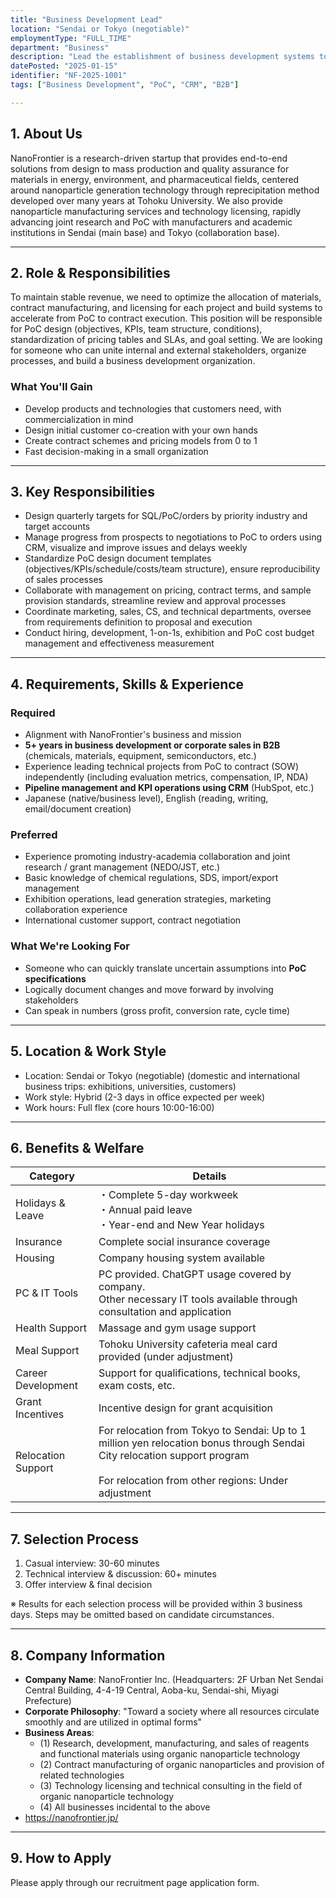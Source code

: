 ```yaml
---
title: "Business Development Lead"
location: "Sendai or Tokyo (negotiable)"
employmentType: "FULL_TIME"
department: "Business"
description: "Lead the establishment of business development systems to accelerate from PoC to contract execution"
datePosted: "2025-01-15"
identifier: "NF-2025-1001"
tags: ["Business Development", "PoC", "CRM", "B2B"]

---
```


## 1. About Us

NanoFrontier is a research-driven startup that provides end-to-end solutions from design to mass production and quality assurance for materials in energy, environment, and pharmaceutical fields, centered around nanoparticle generation technology through reprecipitation method developed over many years at Tohoku University. We also provide nanoparticle manufacturing services and technology licensing, rapidly advancing joint research and PoC with manufacturers and academic institutions in Sendai (main base) and Tokyo (collaboration base).

---

## 2. Role & Responsibilities

To maintain stable revenue, we need to optimize the allocation of materials, contract manufacturing, and licensing for each project and build systems to accelerate from PoC to contract execution. This position will be responsible for PoC design (objectives, KPIs, team structure, conditions), standardization of pricing tables and SLAs, and goal setting. We are looking for someone who can unite internal and external stakeholders, organize processes, and build a business development organization.

### What You'll Gain

- Develop products and technologies that customers need, with commercialization in mind
- Design initial customer co-creation with your own hands
- Create contract schemes and pricing models from 0 to 1
- Fast decision-making in a small organization

---

## 3. Key Responsibilities

- Design quarterly targets for SQL/PoC/orders by priority industry and target accounts
- Manage progress from prospects to negotiations to PoC to orders using CRM, visualize and improve issues and delays weekly
- Standardize PoC design document templates (objectives/KPIs/schedule/costs/team structure), ensure reproducibility of sales processes
- Collaborate with management on pricing, contract terms, and sample provision standards, streamline review and approval processes
- Coordinate marketing, sales, CS, and technical departments, oversee from requirements definition to proposal and execution
- Conduct hiring, development, 1-on-1s, exhibition and PoC cost budget management and effectiveness measurement

---

## 4. Requirements, Skills & Experience

### Required

- Alignment with NanoFrontier's business and mission
- **5+ years in business development or corporate sales in B2B** (chemicals, materials, equipment, semiconductors, etc.)
- Experience leading technical projects from PoC to contract (SOW) independently (including evaluation metrics, compensation, IP, NDA)
- **Pipeline management and KPI operations using CRM** (HubSpot, etc.)
- Japanese (native/business level), English (reading, writing, email/document creation)

### Preferred

- Experience promoting industry-academia collaboration and joint research / grant management (NEDO/JST, etc.)
- Basic knowledge of chemical regulations, SDS, import/export management
- Exhibition operations, lead generation strategies, marketing collaboration experience
- International customer support, contract negotiation

### What We're Looking For

- Someone who can quickly translate uncertain assumptions into **PoC specifications**
- Logically document changes and move forward by involving stakeholders
- Can speak in numbers (gross profit, conversion rate, cycle time)

---

## 5. Location & Work Style

- Location: Sendai or Tokyo (negotiable) (domestic and international business trips: exhibitions, universities, customers)
- Work style: Hybrid (2-3 days in office expected per week)
- Work hours: Full flex (core hours 10:00-16:00)

---

## 6. Benefits & Welfare

| Category | Details |
| --- | --- |
| Holidays & Leave | ・Complete 5-day workweek<br/>・Annual paid leave<br/>・Year-end and New Year holidays |
| Insurance | Complete social insurance coverage |
| Housing | Company housing system available |
| PC & IT Tools | PC provided. ChatGPT usage covered by company.<br/>Other necessary IT tools available through consultation and application |
| Health Support | Massage and gym usage support |
| Meal Support | Tohoku University cafeteria meal card provided (under adjustment) |
| Career Development | Support for qualifications, technical books, exam costs, etc. |
| Grant Incentives | Incentive design for grant acquisition |
| Relocation Support | For relocation from Tokyo to Sendai: Up to 1 million yen relocation bonus through Sendai City relocation support program<br/><br/>For relocation from other regions: Under adjustment |

---

## 7. Selection Process

1. Casual interview: 30-60 minutes
2. Technical interview & discussion: 60+ minutes
3. Offer interview & final decision

※ Results for each selection process will be provided within 3 business days. Steps may be omitted based on candidate circumstances.

---

## 8. Company Information

- **Company Name**: NanoFrontier Inc. (Headquarters: 2F Urban Net Sendai Central Building, 4-4-19 Central, Aoba-ku, Sendai-shi, Miyagi Prefecture)
- **Corporate Philosophy**: "Toward a society where all resources circulate smoothly and are utilized in optimal forms"
- **Business Areas**: 
  - (1) Research, development, manufacturing, and sales of reagents and functional materials using organic nanoparticle technology
  - (2) Contract manufacturing of organic nanoparticles and provision of related technologies
  - (3) Technology licensing and technical consulting in the field of organic nanoparticle technology
  - (4) All businesses incidental to the above
- https://nanofrontier.jp/

---

## 9. How to Apply

Please apply through our recruitment page application form.


